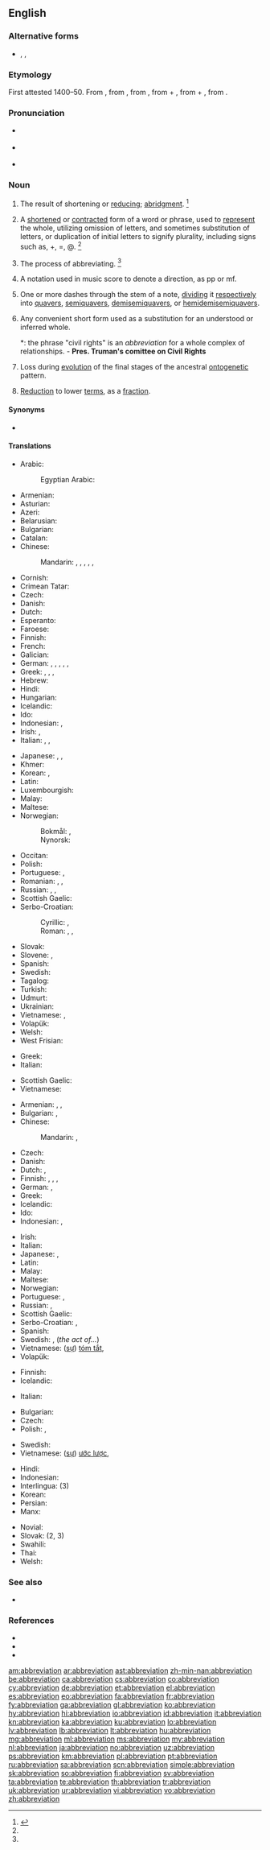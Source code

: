 {{also|Abbreviation}}
{{selfref|For abbreviations in Wiktionary, see [[:Category:Abbreviations by language]]}}
==English==
{{wikisource1911Enc|Abbreviation}}
{{wikipedia}}

===Alternative forms===
* {{l|en|abbr.}}, {{l|en|abbrv.}}, {{l|en|abbrev.}}

===Etymology===
First attested 1400–50. From {{etyl|enm|en}} {{m|enm|abbreviacioun}}, from {{etyl|frm|en}} {{m|frm|abréviation|abreviation}}, from {{etyl|LL.|en}} {{m|la|abbreviātiō}}, from {{m|la|ab||from}} + {{m|la|abbreviō||make brief}}, from {{etyl|la|en}} {{m|la|ad}} + {{m|la|breviō||shorten}}, from {{m|la|brevis||short}}.

===Pronunciation===
* {{a|RP}} {{IPA|/əˌbɹiː.viˈeɪ.ʃən/|lang=en}}
* {{a|GenAm}} {{IPA|/əˌbɹi.viˈeɪ.ʃn̩/|lang=en}}
* {{rhymes|eɪʃən|lang=en}}

===Noun===
{{en-noun}}

# The result of shortening or [[reduce|reducing]]; [[abridgment]]. {{defdate|First attested around 1350 to 1470.}}<ref name=SOED>{{R:SOED5|page=3}}</ref>
# {{lb|en|linguistics}} A [[shorten]]ed or [[contract]]ed form of a word or phrase, used to [[represent]] the whole, utilizing omission of letters, and sometimes substitution of letters, or duplication of initial letters to signify plurality, including signs such as, +, =, @. {{defdate|Late 16<sup>th</sup> century.}}<ref name=SOED/>
# The process of abbreviating. {{defdate|Mid 16<sup>th</sup> century.}}<ref name=SOED/>
# {{lb|en|music}} A notation used in music score to denote a direction, as pp or mf.
# {{lb|en|music}} One or more dashes through the stem of a note, [[dividing]] it [[respectively]] into [[quavers]], [[semiquavers]], [[demisemiquavers]], or [[hemidemisemiquavers]].
# Any convenient short form used as a substitution for an understood or inferred whole.
#*: the phrase "civil rights" is an ''abbreviation'' for a whole complex of relationships. - '''Pres. Truman's comittee on Civil Rights'''
# {{lb|en|biology}} Loss during [[evolution]] of the final stages of the ancestral [[ontogenetic]] pattern.
# {{lb|en|mathematics}} [[reduction|Reduction]] to lower [[term]]s, as a [[fraction]].

====Synonyms====
* {{sense|linguistics}} {{l|en|abbreviature}}

====Translations====
{{trans-top|shortened or contracted form of a word or phrase}}
* Arabic: {{t|ar|اِخْتِصَار|m}}
*: Egyptian Arabic: {{t|arz|اختصار|m|tr=exteṣaar|sc=Arab}}
* Armenian: {{t+|hy|հապավում}}
* Asturian: {{t+|ast|abreviatura|f}}
* Azeri: {{t|az|abbreviatura}}
* Belarusian: {{t|be|абрэвіяту́ра|f}}
* Bulgarian: {{t+|bg|абревиату́ра|f}}
* Catalan: {{t+|ca|abreviatura|f}}
* Chinese:
*: Mandarin: {{t+|cmn|縮寫|sc=Hani}}, {{t+|cmn|缩写|tr=suōxiě|sc=Hani}}, {{t+|cmn|簡寫|sc=Hani}}, {{t+|cmn|简写|tr=jiǎnxiě|sc=Hani}}, {{t+|cmn|略語|sc=Hani}}, {{t+|cmn|略语|tr=lüèyǔ|sc=Hani}}
* Cornish: {{t|kw|berrheans}}
* Crimean Tatar: {{t|crh|qısqartma}}
* Czech: {{t+|cs|zkratka|f}}
* Danish: {{t+|da|forkortelse|c}}
* Dutch: {{t+|nl|afkorting|f}}
* Esperanto: {{t+|eo|mallongigo}}
* Faroese: {{t|fo|stytting|f}}
* Finnish: {{t+|fi|lyhenne}}
* French: {{t+|fr|abréviation|f}}
* Galician: {{t+|gl|abreviatura|f}}
* German: {{t+|de|Abkürzung|f}}, {{t+|de|Kurzbezeichnung|f}}, {{t+|de|Kürzel|n}}, {{t+|de|Kurzform|f}}, {{t+|de|Abbreviation}}, {{t+|de|Abbreviatur|f}}
* Greek: {{t+|el|συντομογραφία|f}}, {{t+|el|βραχυγραφία|f}}, {{t+|el|σύντμηση|f}}, {{t+|el|συντόμευση|f}}
* Hebrew: {{t+|he|ראשי תיבות|m-p|tr=rashei teivot}}
* Hindi: {{t|hi|संक्षिप्तीकरण}}
* Hungarian: {{t+|hu|rövidítés}}
* Icelandic: {{t+|is|skammstöfun|f}}
* Ido: {{t+|io|abreviuro}}
* Indonesian: {{t+|id|singkatan}}, {{t+|id|abreviasi}}
* Irish: {{t+|ga|giorrúchán|m}}, {{t|ga|nod|m}}
* Italian: {{t+|it|abbreviazione|f}}, {{t|it|abbreviatura|f}}, {{t+|it|acronimo|m}}
{{trans-mid}}
* Japanese: {{t+|ja|略語|tr=りゃくご, ryakugo}}, {{t+|ja|略字|tr=ryakuji}}, {{t+|ja|略|tr=ryaku}}
* Khmer: {{t|km|ពាក្យកាត់|tr=piek kat|sc=Khmr}}
* Korean: {{t+|ko|생략|sc=Kore}}, {{t+|ko|약자|sc=Kore}}
* Latin: {{t|la|abbreviātiō|f}}
* Luxembourgish: {{t+|lb|Ofkierzung|f}}
* Malay: {{t|ms|singkatan}}
* Maltese: {{t|mt|abbrevjazzjoni}}
* Norwegian: {{t+|no|abbreviatur|m}}
*: Bokmål: {{t+|nb|forkortelse|m}}, {{t|nb|forkorting|m|f}}
*: Nynorsk: {{t|nn|forkorting|f}}
* Occitan: {{t|oc|abreviacion|f}}
* Polish: {{t+|pl|skrót|m-in}}
* Portuguese: {{t+|pt|abreviação|f}}, {{t+|pt|abreviatura|f}}
* Romanian: {{t+|ro|abreviere|f}}, {{t+|ro|prescurtare|f}}, {{t+|ro|abreviație|f}}
* Russian: {{t+|ru|сокраще́ние|n}}, {{t+|ru|аббревиату́ра|f}}, {{t+|ru|аббревиа́ция|f}}
* Scottish Gaelic: {{t+|gd|giorrachadh|m}}
* Serbo-Croatian:
*: Cyrillic: {{t|sh|скраћеница|f|sc=Cyrl}}, {{t|sh|абревијација|f}}
*: Roman: {{t+|sh|skraćenica|f}}, {{t|sh|abrevijacija|f}}, {{t+|sh|kratica|f}}
* Slovak: {{t|sk|skratka|f}}
* Slovene: {{t+|sl|kratica|f}}, {{t|sl|okrajšava|f}}
* Spanish: {{t+|es|abreviación|f}}
* Swedish: {{t+|sv|förkortning|c}}
* Tagalog: {{t|tl|pagdadaglat}}
* Turkish: {{t+|tr|kısaltma}}
* Udmurt: {{t|udm|вакчиятон}}
* Ukrainian: {{t+|uk|абревіату́ра|f}}
* Vietnamese: {{t|vi|chữ viết tắt}}, {{t|vi|từ viết tắt}}
* Volapük: {{t+|vo|brefod}}
* Welsh: {{t+|cy|talfyriad|m}}
* West Frisian: {{t|fy|ôfkoarting|c}}
{{trans-bottom}}

{{trans-top|abridged version of a document}}
* Greek: {{t+|el|σύνοψη|f}}
* Italian: {{t+|it|riassunto|m}}
{{trans-mid}}
* Scottish Gaelic: {{t+|gd|giorrachadh|m}}
* Vietnamese: {{t|vi|bài tóm tắt}}
{{trans-bottom}}

{{trans-top|act or result of shortening or reducing}}
* Armenian: {{t+|hy|հապավում|sc=Armn}}, {{t+|hy|կրճատում|sc=Armn}}, {{t+|hy|համառոտում|sc=Armn}}
* Bulgarian: {{t+|bg|съкращаване|n}}, {{t+|bg|скъсяване|n}}
* Chinese:
*: Mandarin: {{t+|cmn|縮寫|sc=Hani}}, {{t+|cmn|缩写|tr=suōxiě|sc=Hani}}
* Czech: {{t|cs|zkrácení|n}}
* Danish: {{t+|da|forkortelse|c}}
* Dutch: {{t+|nl|afkorting|f}}, {{t+|nl|verkorting|f}}
* Finnish: {{t+|fi|lyhentäminen}}, {{t|fi|lyhennös}}, {{t+|fi|lyhennelmä}}, {{t|fi|lyhennys}}
* German: {{t+|de|Abkürzung|f}}, {{t|de|Kürzen|n}}
* Greek: {{t+|el|σύντμηση|f}}
* Icelandic: {{t+|is|stytting|f}}
* Ido: {{t+|io|abrevio}}
* Indonesian: {{t+|id|penyingkatan}}, {{t+|id|abreviasi}}
{{trans-mid}}
* Irish: {{t|ga|giorrú|m}}
* Italian: {{t+|it|abbreviazione|f}}
* Japanese: {{t+|ja|省略|tr=shōryaku}}, {{t+|ja|短縮|tr=tanshuku}}
* Latin: {{t|la|abbreviātiō|f}}
* Malay: {{t|ms|penyingkatan}}
* Maltese: {{t|mt|abbrevjazzjoni}}
* Norwegian: {{t|no|forkorting|m|f}}
* Portuguese: {{t+|pt|abreviatura|f}}, {{t+|pt|abreviação|f}}
* Russian: {{t+|ru|сокраще́ние|n}}, {{t+|ru|уреза́ние|n}}
* Scottish Gaelic: {{t+|gd|giorrachadh|m}}
* Serbo-Croatian: {{t|sh|abrevijacija|f}}, {{t+|sh|kratica|f}}
* Spanish: {{t+|es|abreviación|f}}
* Swedish: {{t+|sv|förkortning|c}}, {{t+|sv|förkortande|n}} (''the act of...'')
* Vietnamese: ([[sự]]) [[tóm tắt]], {{t|vi|sự rút ngắn}}
* Volapük: {{t+|vo|brefükam}} {{qualifier|action}}
{{trans-bottom}}

{{trans-top|music: one or more dashes through the stem of a note}}
* Finnish: {{t|fi|lyhennysmerkki}}
* Icelandic: {{t+|is|stytting|f}}
{{trans-mid}}
* Italian: {{t+|it|abbreviazione|f}}
{{trans-bottom}}

{{trans-top|mathematics: reduction to lower terms}}
* Bulgarian: {{t+|bg|съкращаване}}
* Czech: {{t|cs|krácení}}
* Polish: {{t+|pl|redukcja|f}}, {{t+|pl|skracanie|n}}
{{trans-mid}}
* Swedish: {{t+|sv|förkortning|c}}
* Vietnamese: ([[sự]]) [[ước lược]], {{t|vi|sự rút gọn}}
{{trans-bottom}}

{{checktrans-top}}
* Hindi: {{t-check|hi|संक्षिप्तीकरण|tr=Saṅkṣiptīkaraṇa}}
* Indonesian: {{t+check|id|singkatan}}
* Interlingua: {{t-check|ia|abbreviation}} (3)
* Korean: {{t+check|ko|약어|tr=略語, yakeo}}
* Persian: {{t+check|fa|مخفف}}
* Manx: {{t-check|gv|aagherrid|m}}
{{trans-mid}}
* Novial: {{t-check|nov|abreviatione}}
* Slovak: {{t-check|sk|skratka|f}} (2, 3)
* Swahili: {{t-check|sw|kifupi}}
* Thai: {{t-check|th|ตัวย่อ|tr=Tạw ỳx}}
* Welsh: {{t+check|cy|talfyriad|m}}
{{trans-bottom}}

===See also===
* {{l|en|acronym}}

===References===
<references/>
* {{R:American Heritage 2000|abbreviation}}
* {{R:Dictionary.com|abbreviation}}
* {{R:WordNet 2003|abbreviation}}

[[am:abbreviation]]
[[ar:abbreviation]]
[[ast:abbreviation]]
[[zh-min-nan:abbreviation]]
[[be:abbreviation]]
[[ca:abbreviation]]
[[cs:abbreviation]]
[[co:abbreviation]]
[[cy:abbreviation]]
[[de:abbreviation]]
[[et:abbreviation]]
[[el:abbreviation]]
[[es:abbreviation]]
[[eo:abbreviation]]
[[fa:abbreviation]]
[[fr:abbreviation]]
[[fy:abbreviation]]
[[ga:abbreviation]]
[[gl:abbreviation]]
[[ko:abbreviation]]
[[hy:abbreviation]]
[[hi:abbreviation]]
[[io:abbreviation]]
[[id:abbreviation]]
[[it:abbreviation]]
[[kn:abbreviation]]
[[ka:abbreviation]]
[[ku:abbreviation]]
[[lo:abbreviation]]
[[lv:abbreviation]]
[[lb:abbreviation]]
[[lt:abbreviation]]
[[hu:abbreviation]]
[[mg:abbreviation]]
[[ml:abbreviation]]
[[ms:abbreviation]]
[[my:abbreviation]]
[[nl:abbreviation]]
[[ja:abbreviation]]
[[no:abbreviation]]
[[uz:abbreviation]]
[[ps:abbreviation]]
[[km:abbreviation]]
[[pl:abbreviation]]
[[pt:abbreviation]]
[[ru:abbreviation]]
[[sa:abbreviation]]
[[scn:abbreviation]]
[[simple:abbreviation]]
[[sk:abbreviation]]
[[so:abbreviation]]
[[fi:abbreviation]]
[[sv:abbreviation]]
[[ta:abbreviation]]
[[te:abbreviation]]
[[th:abbreviation]]
[[tr:abbreviation]]
[[uk:abbreviation]]
[[ur:abbreviation]]
[[vi:abbreviation]]
[[vo:abbreviation]]
[[zh:abbreviation]]